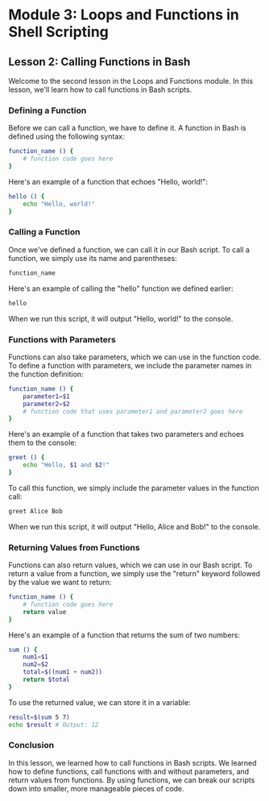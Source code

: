 # Module 3: Loops and Functions in Shell Scripting

## Lesson 2: Calling Functions in Bash

Welcome to the second lesson in the Loops and Functions module. In this lesson, we'll learn how to call functions in Bash scripts.

### Defining a Function

Before we can call a function, we have to define it. A function in Bash is defined using the following syntax:

```bash
function_name () {
    # function code goes here
}
```

Here's an example of a function that echoes "Hello, world!":

```bash
hello () {
    echo "Hello, world!"
}
```

### Calling a Function

Once we've defined a function, we can call it in our Bash script. To call a function, we simply use its name and parentheses:

```bash
function_name
```

Here's an example of calling the "hello" function we defined earlier:

```bash
hello
```

When we run this script, it will output "Hello, world!" to the console.

### Functions with Parameters

Functions can also take parameters, which we can use in the function code. To define a function with parameters, we include the parameter names in the function definition:

```bash
function_name () {
    parameter1=$1
    parameter2=$2
    # function code that uses parameter1 and parameter2 goes here
}
```

Here's an example of a function that takes two parameters and echoes them to the console:

```bash
greet () {
    echo "Hello, $1 and $2!"
}
```

To call this function, we simply include the parameter values in the function call:

```bash
greet Alice Bob
```

When we run this script, it will output "Hello, Alice and Bob!" to the console.

### Returning Values from Functions

Functions can also return values, which we can use in our Bash script. To return a value from a function, we simply use the "return" keyword followed by the value we want to return:

```bash
function_name () {
    # function code goes here
    return value
}
```

Here's an example of a function that returns the sum of two numbers:

```bash
sum () {
    num1=$1
    num2=$2
    total=$((num1 + num2))
    return $total
}
```

To use the returned value, we can store it in a variable:

```bash
result=$(sum 5 7)
echo $result # Output: 12
```

### Conclusion

In this lesson, we learned how to call functions in Bash scripts. We learned how to define functions, call functions with and without parameters, and return values from functions. By using functions, we can break our scripts down into smaller, more manageable pieces of code.